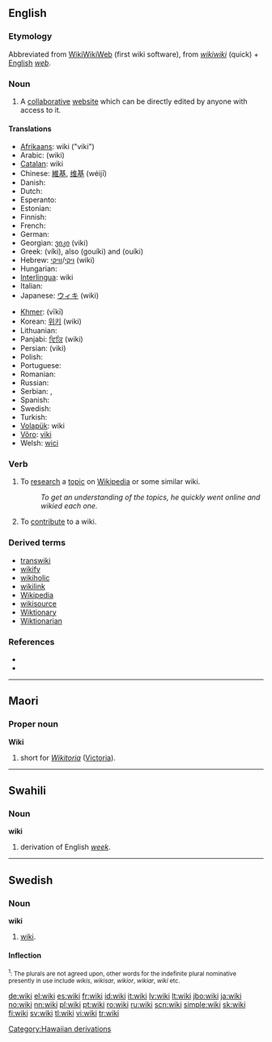 {{was wotd|2006|December|31}}
==English==

{{wikipedia}}

===Etymology===
Abbreviated from [[w:WikiWikiWeb|WikiWikiWeb]] (first wiki software), from {{Haw.}} ''[[wikiwiki]]'' (quick) + [[English]] ''[[web]]''.



===Noun===
{{en-noun}}

# A [[collaborative]] [[website]] which can be directly edited by anyone with access to it.

====Translations====
{{trans-top|''n.'' collaborative website}}
* [[Afrikaans]]: wiki ("viki")
* Arabic: {{ARchar|[[ويكي]]}} (wiki)
* [[Catalan]]: wiki
* Chinese: [[維基]], [[维基]] (wéijī)
* Danish: {{t-|da|wiki}}
* Dutch: {{t-|nl|wiki}}
* Esperanto: {{t-|eo|vikio|xs=Esperanto}}
* Estonian: {{t+|et|viki}}
* Finnish: {{t+|fi|wiki}}
* French: {{t+|fr|wiki|m}}
* German: {{t-|de|Wiki|n}}
* Georgian: [[ვიკი]] (viki)
* Greek: {{t|el|βίκι|n|sc=Grek}} (víki), also {{t|el|γουίκι|n|sc=Grek}} (gouíki) and {{t|el|ουίκι|n|sc=Grek}} (ouíki)
* Hebrew: [[ויקי]]/[[וויקי]] (wiki)
* Hungarian: {{t+|hu|viki}}
* [[Interlingua]]: wiki
* Italian: {{t+|it|wiki}}
* Japanese: [[ウィキ]] (wiki)
{{trans-mid}}
* [[Khmer]]: {{KMchar|[[វីគី]]}} (vīkī)
* Korean: [[위키]] (wiki)
* Lithuanian: {{t+|lt|viki|xs=Lithuanian}}
* Panjabi: [[ਵਿਕਿ]] (wiki)
* Persian: {{FAchar|[[ویکی]]}} (viki)
* Polish: {{t+|pl|wiki}}
* Portuguese: {{t+|pt|wiki}}
* Romanian: {{t+|ro|wiki}}
* Russian: {{t+|ru|вики|tr=víki|sc=Cyrl}}
* Serbian: {{t+|sr|вики|sc=Cyrl}}, {{t+|sr|viki}}
* Spanish: {{t+|es|wiki}}
* Swedish: {{t+|sv|wiki}}
* Turkish: {{t+|tr|viki}}
* [[Volapük]]: wiki
* [[Võro]]: [[viki#Võro|viki]]
* Welsh: [[wici]]
{{trans-bottom}}

===Verb===
{{en-verb|wiki}}

# {{transitive}} To [[research]] a [[topic]] on [[Wikipedia]] or some similar wiki.
#:''To get an understanding of the topics, he quickly went online and wikied each one.''
# {{intransitive}} To [[contribute]] to a wiki.

===Derived terms===
* [[transwiki]]
* [[wikify]]
* [[wikiholic]]
* [[wikilink]]
* [[Wikipedia]]
* [[wikisource]]
* [[Wiktionary]]
* [[Wiktionarian]]

===References===
* {{R:American Heritage 2000|wiki}}
* {{R:Webster's New Millennium|wiki}}

----

==Maori==

===Proper noun===
'''Wiki'''

# short for ''[[Wikitoria]]'' ([[Victoria]]).

----

==Swahili==

===Noun===
'''wiki'''

# derivation of English ''[[week]]''.

----

==Swedish==

===Noun===
'''wiki''' {{IPA|viːkɪ, vɪkɪ, wiːkɪ, wɪkɪ}}

# [[#English|wiki]].

====Inflection====
{{sv-noun|gender=Common|wiki|wikin|wikier|wikierna|wikis|wikins|wikiers|wikiernas}}
<small><sup>1</sup>: The plurals are not agreed upon, other words for the indefinite plural nominative presently in use include ''wikis'', ''wikisar'', ''wikior'', ''wikiar'', ''wiki'' etc.</small>

[[Category:Hawaiian derivations]]

[[de:wiki]]
[[el:wiki]]
[[es:wiki]]
[[fr:wiki]]
[[id:wiki]]
[[it:wiki]]
[[lv:wiki]]
[[lt:wiki]]
[[jbo:wiki]]
[[ja:wiki]]
[[no:wiki]]
[[nn:wiki]]
[[pl:wiki]]
[[pt:wiki]]
[[ro:wiki]]
[[ru:wiki]]
[[scn:wiki]]
[[simple:wiki]]
[[sk:wiki]]
[[fi:wiki]]
[[sv:wiki]]
[[tl:wiki]]
[[vi:wiki]]
[[tr:wiki]]